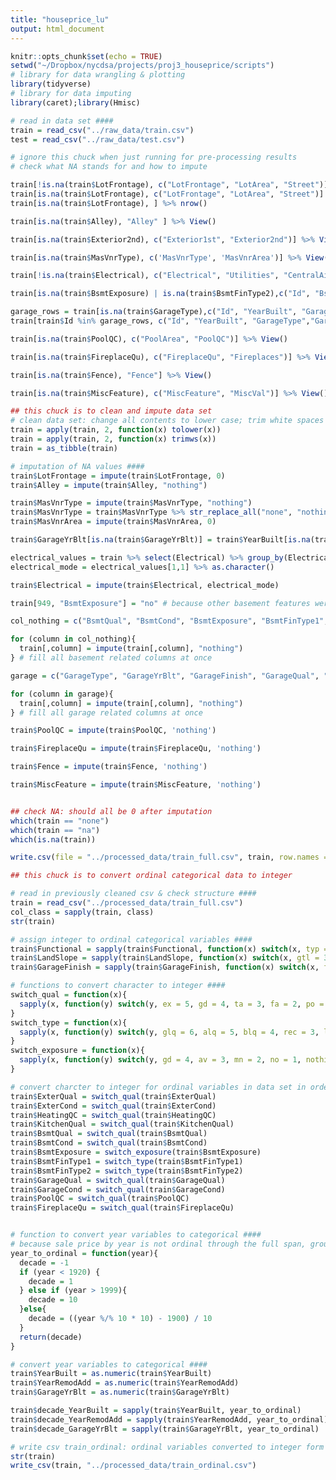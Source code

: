 ```yaml
---
title: "houseprice_lu"
output: html_document
---
```

```r
knitr::opts_chunk$set(echo = TRUE)
setwd("~/Dropbox/nycdsa/projects/proj3_houseprice/scripts")
# library for data wrangling & plotting
library(tidyverse)
# library for data imputing
library(caret);library(Hmisc)
```

```r
# read in data set ####
train = read_csv("../raw_data/train.csv")
test = read_csv("../raw_data/test.csv")
```

```r
# ignore this chuck when just running for pre-processing results
# check what NA stands for and how to impute

train[!is.na(train$LotFrontage), c("LotFrontage", "LotArea", "Street")] %>% .[order(.$LotFrontage),] %>% View() 
train[is.na(train$LotFrontage), c("LotFrontage", "LotArea", "Street")] %>% .[order(.$LotFrontage),] %>% View() #So LotFrontage NA is due to LotArea 0, impute with 0
train[is.na(train$LotFrontage), ] %>% nrow()

train[is.na(train$Alley), "Alley" ] %>% View()

train[is.na(train$Exterior2nd), c("Exterior1st", "Exterior2nd")] %>% View()

train[is.na(train$MasVnrType), c('MasVnrType', 'MasVnrArea')] %>% View() # so MasVnrType NA & MasVnrArea NA are due to no masonry veneer, impute with "nothing" 

train[!is.na(train$Electrical), c("Electrical", "Utilities", "CentralAir", "HeatingQC", "Heating")] %>% View()

train[is.na(train$BsmtExposure) | is.na(train$BsmtFinType2),c("Id", "BsmtQual", "BsmtCond", "BsmtExposure", "BsmtFinType1", "BsmtFinSF1", "BsmtFinType2", "BsmtFinSF2","BsmtUnfSF","TotalBsmtSF")] %>% View() # id 949, BsmtExposure should be no, because it has all other basement features, NA here should not mean no basement, impute with "No", rest NA rows impute with Nothing; id 333, BsmtFinType2 is null, but has all other basement features, so here NA means no 2nd finish, but can still impute with Nothing

garage_rows = train[is.na(train$GarageType),c("Id", "YearBuilt", "GarageType","GarageYrBlt", "GarageFinish", "GarageQual", "GarageCond", "GarageCars", "GarageArea") ] %>% select(Id) %>% unlist() 
train[train$Id %in% garage_rows, c("Id", "YearBuilt", "GarageType","GarageYrBlt", "GarageFinish", "GarageQual", "GarageCond", "GarageCars", "GarageArea")] %>% View()

train[is.na(train$PoolQC), c("PoolArea", "PoolQC")] %>% View()

train[is.na(train$FireplaceQu), c("FireplaceQu", "Fireplaces")] %>% View()

train[is.na(train$Fence), "Fence"] %>% View()

train[is.na(train$MiscFeature), c("MiscFeature", "MiscVal")] %>% View()
```

```r
## this chuck is to clean and impute data set
# clean data set: change all contents to lower case; trim white spaces ####
train = apply(train, 2, function(x) tolower(x))
train = apply(train, 2, function(x) trimws(x))
train = as_tibble(train)

# imputation of NA values ####
train$LotFrontage = impute(train$LotFrontage, 0)
train$Alley = impute(train$Alley, "nothing")

train$MasVnrType = impute(train$MasVnrType, "nothing")
train$MasVnrType = train$MasVnrType %>% str_replace_all("none", "nothing") # replace none with nothing, to avoid reserve words for various coding languages
train$MasVnrArea = impute(train$MasVnrArea, 0)

train$GarageYrBlt[is.na(train$GarageYrBlt)] = train$YearBuilt[is.na(train$GarageYrBlt)]

electrical_values = train %>% select(Electrical) %>% group_by(Electrical) %>% summarise(counts = n()) %>% arrange(desc(counts))
electrical_mode = electrical_values[1,1] %>% as.character()

train$Electrical = impute(train$Electrical, electrical_mode)

train[949, "BsmtExposure"] = "no" # because other basement features were filled with this house, so basement exposure should be no rather than NA(no basement)

col_nothing = c("BsmtQual", "BsmtCond", "BsmtExposure", "BsmtFinType1", "BsmtFinSF1", "BsmtFinType2", "BsmtFinSF2","BsmtUnfSF","TotalBsmtSF") # columns related to basement

for (column in col_nothing){
  train[,column] = impute(train[,column], "nothing")
} # fill all basement related columns at once

garage = c("GarageType", "GarageYrBlt", "GarageFinish", "GarageQual", "GarageCond", "GarageCars","GarageArea") # columns related to garage

for (column in garage){
  train[,column] = impute(train[,column], "nothing")
} # fill all garage related columns at once

train$PoolQC = impute(train$PoolQC, 'nothing')

train$FireplaceQu = impute(train$FireplaceQu, 'nothing')

train$Fence = impute(train$Fence, 'nothing')

train$MiscFeature = impute(train$MiscFeature, 'nothing')


## check NA: should all be 0 after imputation
which(train == "none")
which(train == "na")
which(is.na(train))

write.csv(file = "../processed_data/train_full.csv", train, row.names = FALSE )
```


```r
## this chuck is to convert ordinal categorical data to integer 

# read in previously cleaned csv & check structure ####
train = read_csv("../processed_data/train_full.csv")
col_class = sapply(train, class)
str(train)

# assign integer to ordinal categorical variables ####
train$Functional = sapply(train$Functional, function(x) switch(x, typ = 8, min1 = 7, min2 = 6, mod = 5, maj1 = 4, maj2 = 3, sev = 2, sal = 1))
train$LandSlope = sapply(train$LandSlope, function(x) switch(x, gtl = 3, mod = 2, sev = 1))
train$GarageFinish = sapply(train$GarageFinish, function(x) switch(x, fin = 3, rfn = 2, unf = 1, nothing = 0))

# functions to convert character to integer ####
switch_qual = function(x){
  sapply(x, function(y) switch(y, ex = 5, gd = 4, ta = 3, fa = 2, po = 1, nothing = 0))
}
switch_type = function(x){
  sapply(x, function(y) switch(y, glq = 6, alq = 5, blq = 4, rec = 3, lwq = 2, unf = 1, nothing = 0))
}
switch_exposure = function(x){
  sapply(x, function(y) switch(y, gd = 4, av = 3, mn = 2, no = 1, nothing = 0))
}

# convert charcter to integer for ordinal variables in data set in order ####
train$ExterQual = switch_qual(train$ExterQual)
train$ExterCond = switch_qual(train$ExterCond)
train$HeatingQC = switch_qual(train$HeatingQC)
train$KitchenQual = switch_qual(train$KitchenQual) 
train$BsmtQual = switch_qual(train$BsmtQual)
train$BsmtCond = switch_qual(train$BsmtCond) 
train$BsmtExposure = switch_exposure(train$BsmtExposure) 
train$BsmtFinType1 = switch_type(train$BsmtFinType1)
train$BsmtFinType2 = switch_type(train$BsmtFinType2)
train$GarageQual = switch_qual(train$GarageQual)
train$GarageCond = switch_qual(train$GarageCond)
train$PoolQC = switch_qual(train$PoolQC)
train$FireplaceQu = switch_qual(train$FireplaceQu)


# function to convert year variables to categorical ####
# because sale price by year is not ordinal through the full span, group years before 1920 to a single group, after that group by decase
year_to_ordinal = function(year){
  decade = -1
  if (year < 1920) {
    decade = 1
  } else if (year > 1999){
    decade = 10
  }else{
    decade = ((year %/% 10 * 10) - 1900) / 10
  }
  return(decade)
}

# convert year variables to categorical ####
train$YearBuilt = as.numeric(train$YearBuilt)
train$YearRemodAdd = as.numeric(train$YearRemodAdd)
train$GarageYrBlt = as.numeric(train$GarageYrBlt)

train$decade_YearBuilt = sapply(train$YearBuilt, year_to_ordinal)
train$decade_YearRemodAdd = sapply(train$YearRemodAdd, year_to_ordinal)
train$decade_GarageYrBlt = sapply(train$GarageYrBlt, year_to_ordinal)

# write csv train_ordinal: ordinal variables converted to integer form ####
str(train)
write_csv(train, "../processed_data/train_ordinal.csv")
```
